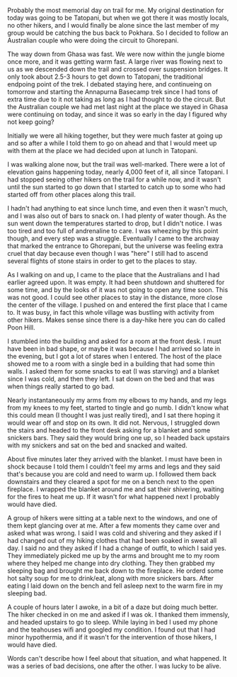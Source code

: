 Probably the most memorial day on trail for me. My original destination for
today was going to be Tatopani, but when we got there it was mostly locals, no
other hikers, and I would finally be alone since the last member of my group
would be catching the bus back to Pokhara. So I decided to follow an Australian
couple who were doing the circuit to Ghorepani.

The way down from Ghasa was fast. We were now within the jungle biome once more,
and it was getting warm fast. A large river was flowing next to us as
we descended down the trail and crossed over suspension bridges. It only took
about 2.5-3 hours to get down to Tatopani, the traditional endpoing point of
the trek. I debated staying here, and continueing on tomorrow and starting the
Annapurna Basecamp trek since I had tons of extra time due to it not taking
as long as I had thought to do the circuit. But the Australian couple we had met
last night at the place we stayed in Ghasa were continuing on today, and since
it was so early in the day I figured why not keep going?

Initially we were all hiking together, but they were much faster at going up
and so after a while I told them to go on ahead and that I would meet up with
them at the place we had decided upon at lunch in Tatopani.

I was walking alone now, but the trail was well-marked. There were a lot of
elevation gains happening today, nearly 4,000 feet of it, all since Tatopani.
I had stopped seeing other hikers on the trail for a while now, and it wasn't
until the sun started to go down that I started to catch up to some who had
started off from other places along this trail.

I hadn't had anything to eat since lunch time, and even then it wasn't much,
and I was also out of bars to snack on. I had plenty of water though. As the sun
went down the temperatures started to drop, but I didn't notice. I was too tired
and too full of andrenaline to care. I was wheezing by this point though, and
every step was a struggle. Eventually I came to the archway that marked the
entrance to Ghorepani, but the universe was feeling extra cruel that day because
even though I was "here" I still had to ascend several flights of stone stairs
in order to get to the places to stay.

As I walking on and up, I came to the place that the Australians and I had earlier
agreed upon. It was empty. It had been shutdown and shuttered for some time, and
by the looks of it was not going to open any time soon. This was not good. I could
see other places to stay in the distance, more close the center of the village.
I pushed on and entered the first place that I came to. It was busy, in fact
this whole village was bustling with activity from other hikers. Makes sense
since there is a day-hike here you can do called Poon Hill.

I stumbled into the building and asked for a room at the front desk. I must have
been in bad shape, or maybe it was because I had arrived so late in the evening,
but I got a lot of stares when I entered. The host of the place showed me to a
room with a single bed in a building that had some thin walls. I asked them for
some snacks to eat (I was starving) and a blanket since I was cold, and then
they left. I sat down on the bed and that was when things really started to go
bad.

Nearly instantaneously my arms from my elbows to my hands, and my legs from my
knees to my feet, started to tingle and go numb. I didn't know what this could
mean (I thought I was just really tired), and I sat there hoping it would wear
off and stop on its own. It did not. Nervous, I struggled down the stairs and
headed to the front desk asking for a blanket and some snickers bars. They said
they would bring one up, so I headed back upstairs with my snickers and sat
on the bed and snacked and waited.

About five minutes later they arrived with the blanket. I must have been in
shock because I told them I couldn't feel my arms and legs and they said that's
because you are cold and need to warm up. I followed them back downstairs and
they cleared a spot for me on a bench next to the open fireplace. I wrapped the
blanket around me and sat their shivering, waiting for the fires to heat me up.
If it wasn't for what happened next I probably would have died.

A group of hikers were sitting at a table next to the windows, and one of them
kept glancing over at me. After a few moments they came over and asked what was
wrong. I said I was cold and shivering and they asked if I had changed out of
my hiking clothes that had been soaked in sweat all day. I said no and they
asked if I had a change of outfit, to which I said yes. They immediately picked
me up by the arms and brought me to my room where they helped me change into
dry clothing. They then grabbed my sleeping bag and brought me back down to
the fireplace. He orderd some hot salty soup for me to drink/eat, along with
more snickers bars. After eating I laid down on the bench and fell asleep
next to the warm fire in my sleeping bad.

A couple of hours later I awoke, in a bit of a daze but doing much better. The
hiker checked in on me and asked if I was ok. I thanked them immensly, and headed
upstairs to go to sleep. While laying in bed I used my phone and the teahouses
wifi and googled my condition. I found out that I had minor hypothermia, and if
it wasn't for the intervention of those hikers, I would have died.

Words can't describe how I feel about that situation, and what happened. It was
a series of bad decisions, one after the other. I was lucky to be alive.
